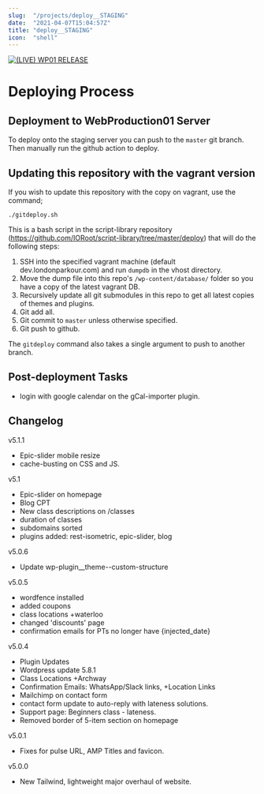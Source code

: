 ```yaml
---
slug:  "/projects/deploy__STAGING"
date:  "2021-04-07T15:04:57Z"
title: "deploy__STAGING"
icon:  "shell"
---
```


[![(LIVE) WP01 RELEASE](https://github.com/IORoot/deploy__STAGING/actions/workflows/pushto_webproduction01.yml/badge.svg?branch=master)](https://github.com/IORoot/deploy__STAGING/actions/workflows/pushto_webproduction01.yml)

# Deploying Process

## Deployment to WebProduction01 Server

To deploy onto the staging server you can push to the `master` git branch. Then manually run the github action to deploy.

## Updating this repository with the vagrant version

If you wish to update this repository with the copy on vagrant, use the command;

```
./gitdeploy.sh
```

This is a bash script in the script-library repository (https://github.com/IORoot/script-library/tree/master/deploy) that will do the following steps:

1. SSH into the specified vagrant machine (default dev.londonparkour.com) and run `dumpdb` in the vhost directory.
1. Move the dump file into this repo's `/wp-content/database/` folder so you have a copy of the latest vagrant DB.
1. Recursively update all git submodules in this repo to get all latest copies of themes and plugins.
1. Git add all.
1. Git commit to `master` unless otherwise specified.
1. Git push to github.

The `gitdeploy` command also takes a single argument to push to another branch.

## Post-deployment Tasks

- login with google calendar on the gCal-importer plugin.

## Changelog

v5.1.1
 - Epic-slider mobile resize
 - cache-busting on CSS and JS.

v5.1
 - Epic-slider on homepage
 - Blog CPT
 - New class descriptions on /classes
 - duration of classes
 - subdomains sorted
 - plugins added:   rest-isometric, epic-slider, blog

v5.0.6
- Update wp-plugin__theme--custom-structure

v5.0.5
- wordfence installed
- added coupons
- class locations +waterloo
- changed 'discounts' page
- confirmation emails for PTs no longer have {injected_date}

v5.0.4
- Plugin Updates
- Wordpress update 5.8.1
- Class Locations +Archway
- Confirmation Emails: WhatsApp/Slack links, +Location Links
- Mailchimp on contact form
- contact form update to auto-reply with lateness solutions.
- Support page: Beginners class - lateness.
- Removed border of 5-item section on homepage

v5.0.1 
- Fixes for pulse URL, AMP Titles and favicon.

v5.0.0 
- New Tailwind, lightweight major overhaul of website.